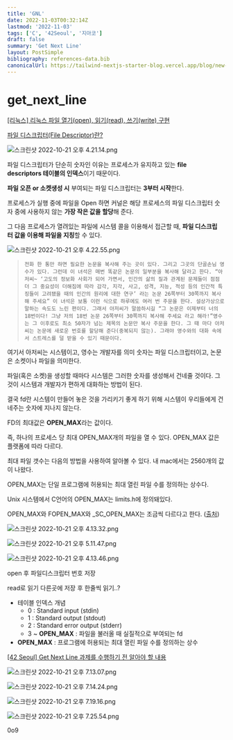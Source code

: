 ```yaml
---
title: 'GNL'
date: 2022-11-03T00:32:14Z
lastmod: '2022-11-03'
tags: ['C', '42Seoul', '지아코']
draft: false
summary: 'Get Next Line'
layout: PostSimple
bibliography: references-data.bib
canonicalUrl: https://tailwind-nextjs-starter-blog.vercel.app/blog/new-features-in-v1/
---
```


# get_next_line

[[리눅스] 리눅스 파일 열기(open), 읽기(read), 쓰기(write) 구현](https://reakwon.tistory.com/39)

[파일 디스크립터(File Descriptor)란?](https://code4human.tistory.com/123)

![스크린샷 2022-10-21 오후 4.21.14.png](get_next_line%203ee75b4f189448a2a3c9210b26c05c11/%25E1%2584%2589%25E1%2585%25B3%25E1%2584%258F%25E1%2585%25B3%25E1%2584%2585%25E1%2585%25B5%25E1%2586%25AB%25E1%2584%2589%25E1%2585%25A3%25E1%2586%25BA_2022-10-21_%25E1%2584%258B%25E1%2585%25A9%25E1%2584%2592%25E1%2585%25AE_4.21.14.png)

파일 디스크립터가 단순히 숫자인 이유는 프로세스가 유지하고 있는 **file descriptors 테이블의 인덱스**이기 때문이다.

**파일 오픈 or 소켓생성 시** 부여되는 파일 디스크립터는 **3부터 시작**한다.

프로세스가 실행 중에 파일을 Open 하면 커널은 해당 프로세스의 파일 디스크립터 숫자 중에 사용하지 않는 **가장 작은 값을 할당**해 준다.

그 다음 프로세스가 열려있는 파일에 시스템 콜을 이용해서 접근할 때, **파일 디스크립터 값을 이용해 파일을 지칭**할 수 있다.

![스크린샷 2022-10-21 오후 4.22.55.png](get_next_line%203ee75b4f189448a2a3c9210b26c05c11/%25E1%2584%2589%25E1%2585%25B3%25E1%2584%258F%25E1%2585%25B3%25E1%2584%2585%25E1%2585%25B5%25E1%2586%25AB%25E1%2584%2589%25E1%2585%25A3%25E1%2586%25BA_2022-10-21_%25E1%2584%258B%25E1%2585%25A9%25E1%2584%2592%25E1%2585%25AE_4.22.55.png)

> `전화 한 통만 하면 필요한 논문을 복사해 주는 곳이 있다. 그리고 그곳의 단골손님 영수가 있다. 그런데 이 녀석은 매번 똑같은 논문의 일부분을 복사해 달라고 한다. “아저씨~ ‘고도의 정보화 사회가 되어 가면서, 인간의 삶의 질과 관계된 문제들이 점점 더 그 중요성이 더해짐에 따라 감각, 지각, 사고, 성격, 지능, 적성 등의 인간적 특징들이 고려됐을 때의 인간의 원리에 대한 연구’ 라는 논문 26쪽부터 30쪽까지 복사해 주세요” 이 녀석은 보통 이런 식으로 하루에도 여러 번 주문을 한다. 설상가상으로 말하는 속도도 느린 편이다. 그래서 아저씨가 말씀하시길 “그 논문은 이제부터 너의 18번이다! 그냥 저의 18번 논문 26쪽부터 30쪽까지 복사해 주세요 라고 해라!”영수는 그 이후로도 최소 50자가 넘는 제목의 논문만 복사 주문을 한다. 그 때 마다 아저씨는 논문에 새로운 번호를 할당해 준다(중복되지 않는). 그래야 영수와의 대화 속에서 스트레스를 덜 받을 수 있기 때문이다.`

여기서 아저씨는 시스템이고, 영수는 개발자를 의미 숫자는 파일 디스크립터이고, 논문은 소켓이나 파일을 의미한다.

파일(혹은 소켓)을 생성할 때마다 시스템은 그러한 숫자를 생성해서 건네줄 것이다. 그것이 시스템과 개발자가 편하게 대화하는 방법이 된다.

결국 fd란 시스템이 만들어 놓은 것을 가리키기 좋게 하기 위해 시스템이 우리들에게 건네주는 숫자에 지나지 않는다.

FD의 최대값은 **OPEN_MAX**라는 값이다.

즉, 하나의 프로세스 당 최대 OPEN_MAX개의 파일을 열 수 있다. OPEN_MAX 값은 플랫폼에 따라 다르다.

최대 파일 갯수는 다음의 방법을 사용하여 알아볼 수 있다. 내 mac에서는 2560개의 값이 나왔다.

OPEN_MAX는 단일 프로그램에 허용되는 최대 열린 파일 수를 정의하는 상수다.

Unix 시스템에서 C언어의 OPEN_MAX는 limits.h에 정의돼있다.

OPEN_MAX와 FOPEN_MAX와 \_SC_OPEN_MAX는 조금씩 다르다고 한다. ([출처](http://www.javaer101.com/article/2890626.html))

![스크린샷 2022-10-21 오후 4.13.32.png](get_next_line%203ee75b4f189448a2a3c9210b26c05c11/%25E1%2584%2589%25E1%2585%25B3%25E1%2584%258F%25E1%2585%25B3%25E1%2584%2585%25E1%2585%25B5%25E1%2586%25AB%25E1%2584%2589%25E1%2585%25A3%25E1%2586%25BA_2022-10-21_%25E1%2584%258B%25E1%2585%25A9%25E1%2584%2592%25E1%2585%25AE_4.13.32.png)

![스크린샷 2022-10-21 오후 5.11.47.png](get_next_line%203ee75b4f189448a2a3c9210b26c05c11/%25E1%2584%2589%25E1%2585%25B3%25E1%2584%258F%25E1%2585%25B3%25E1%2584%2585%25E1%2585%25B5%25E1%2586%25AB%25E1%2584%2589%25E1%2585%25A3%25E1%2586%25BA_2022-10-21_%25E1%2584%258B%25E1%2585%25A9%25E1%2584%2592%25E1%2585%25AE_5.11.47.png)

![스크린샷 2022-10-21 오후 4.13.46.png](get_next_line%203ee75b4f189448a2a3c9210b26c05c11/%25E1%2584%2589%25E1%2585%25B3%25E1%2584%258F%25E1%2585%25B3%25E1%2584%2585%25E1%2585%25B5%25E1%2586%25AB%25E1%2584%2589%25E1%2585%25A3%25E1%2586%25BA_2022-10-21_%25E1%2584%258B%25E1%2585%25A9%25E1%2584%2592%25E1%2585%25AE_4.13.46.png)

open 후 파일디스크립터 번호 저장

read로 읽기 다른곳에 저장 후 한줄씩 읽기..?

- 테이블 인덱스 개념
  - 0 : Standard input (stdin)
  - 1 : Standard output (stdout)
  - 2 : Standard error output (stderr)
  - 3 ~ **OPEN_MAX** : 파일을 불러올 때 실질적으로 부여되는 fd
- **OPEN_MAX** : 프로그램에 허용되는 최대 열린 파일 수를 정의하는 상수

[[42 Seoul] Get Next Line 과제를 수행하기 전 알아야 할 내용](https://seyong.me/study/Get-Next-Line/)

![스크린샷 2022-10-21 오후 7.13.07.png](get_next_line%203ee75b4f189448a2a3c9210b26c05c11/%25E1%2584%2589%25E1%2585%25B3%25E1%2584%258F%25E1%2585%25B3%25E1%2584%2585%25E1%2585%25B5%25E1%2586%25AB%25E1%2584%2589%25E1%2585%25A3%25E1%2586%25BA_2022-10-21_%25E1%2584%258B%25E1%2585%25A9%25E1%2584%2592%25E1%2585%25AE_7.13.07.png)

![스크린샷 2022-10-21 오후 7.14.24.png](get_next_line%203ee75b4f189448a2a3c9210b26c05c11/%25E1%2584%2589%25E1%2585%25B3%25E1%2584%258F%25E1%2585%25B3%25E1%2584%2585%25E1%2585%25B5%25E1%2586%25AB%25E1%2584%2589%25E1%2585%25A3%25E1%2586%25BA_2022-10-21_%25E1%2584%258B%25E1%2585%25A9%25E1%2584%2592%25E1%2585%25AE_7.14.24.png)

![스크린샷 2022-10-21 오후 7.19.16.png](get_next_line%203ee75b4f189448a2a3c9210b26c05c11/%25E1%2584%2589%25E1%2585%25B3%25E1%2584%258F%25E1%2585%25B3%25E1%2584%2585%25E1%2585%25B5%25E1%2586%25AB%25E1%2584%2589%25E1%2585%25A3%25E1%2586%25BA_2022-10-21_%25E1%2584%258B%25E1%2585%25A9%25E1%2584%2592%25E1%2585%25AE_7.19.16.png)

![스크린샷 2022-10-21 오후 7.25.54.png](get_next_line%203ee75b4f189448a2a3c9210b26c05c11/%25E1%2584%2589%25E1%2585%25B3%25E1%2584%258F%25E1%2585%25B3%25E1%2584%2585%25E1%2585%25B5%25E1%2586%25AB%25E1%2584%2589%25E1%2585%25A3%25E1%2586%25BA_2022-10-21_%25E1%2584%258B%25E1%2585%25A9%25E1%2584%2592%25E1%2585%25AE_7.25.54.png)

0o9
